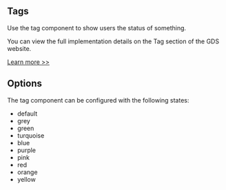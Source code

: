 
<Meta title="Components/Tags/Information" />

<h2>Tags</h2>

<p>Use the tag component to show users the status of something.</p>

<p>
  You can view the full implementation details on the Tag section of the GDS
  website.
</p>
<a
  href="https://design-system.service.gov.uk/components/tag/"
  target="_blank"
  rel="noreferrer"
>
  Learn more >>
</a>
<h2>Options</h2>

<p>The tag component can be configured with the following states:</p>

<ul>
  <li>default</li>
  <li>grey</li>
  <li>green</li>
  <li>turquoise</li>
  <li>blue</li>
  <li>purple</li>
  <li>pink</li>
  <li>red</li>
  <li>orange</li>
  <li>yellow</li>
</ul>
